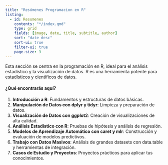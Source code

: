 ```yaml
---
title: "Resúmenes Programacion en R"
listing:
  - id: Resumenes
    contents: "*/index.qmd"
    type: grid
    fields: [image, date, title, subtitle, author]
    sort: "date desc"
    sort-ui: true
    filter-ui: true
    page-size: 3
---
```


Esta sección se centra en la programación en R, ideal para el análisis estadístico y la visualización de datos. R es una herramienta potente para estadísticos y científicos de datos.

#### ¿Qué encontrarás aquí?

1. **Introducción a R**: Fundamentos y estructuras de datos básicas.
2. **Manipulación de Datos con dplyr y tidyr**: Limpieza y preparación de datos.
3. **Visualización de Datos con ggplot2**: Creación de visualizaciones de alta calidad.
4. **Análisis Estadístico con R**: Pruebas de hipótesis y análisis de regresión.
5. **Modelos de Aprendizaje Automático con caret y mlr**: Construcción y evaluación de modelos predictivos.
6. **Trabajo con Datos Masivos**: Análisis de grandes datasets con data.table y herramientas de integración.
7. **Casos de Estudio y Proyectos**: Proyectos prácticos para aplicar tus conocimientos.
